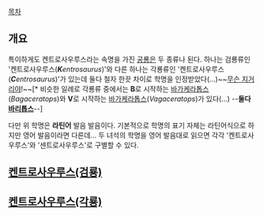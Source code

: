 [[목차]]

== 개요 ==

특이하게도 켄트로사우루스라는 속명을 가진 [[공룡]]은 두 종류나 된다. 하나는 검룡류인 '켄트로사우루스('''''K'''entrosaurus'')'와 다른 하나는 각룡류인 '켄트로사우루스('''''C'''entrosaurus'')'가 있는데 둘다 철자 한끗 차이로 학명을 인정받았다(...)~~[[무슨 지거리야]]!~~[* 비슷한 일례로 각룡류 중에서는 '''B'''로 시작하는 [[바가케라톱스]](''Bagaceratops'')와 '''V'''로 시작하는 [[바가케라톱스]](''Vagaceratops'')가 있다(...) --'''둘다 [[바리톱스]]'''--]

다만 위 학명은 '''라틴어''' 발음 발음이다. 기본적으로 학명의 표기 자체는 라틴어식으로 하지만 영어 발음이라면 다른데... 두 녀석의 학명을 영어 발음대로 읽으면 각각 '켄트로사우루스'와 '센트로사우루스'로 구별할 수 있다.

== [[켄트로사우루스(검룡)]] ==

== [[켄트로사우루스(각룡)]] ==
